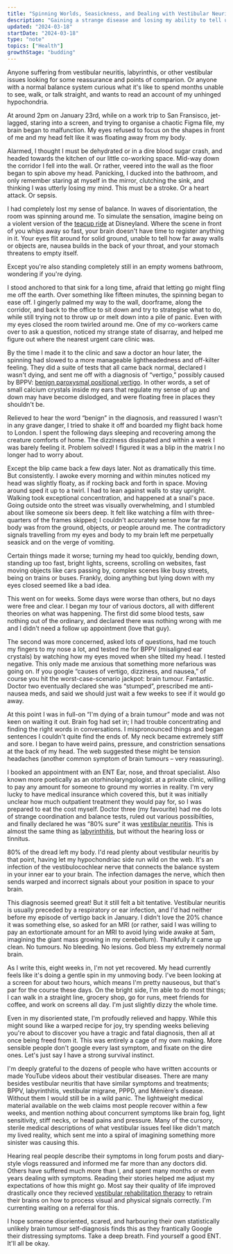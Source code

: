 ```yaml
---
title: "Spinning Worlds, Seasickness, and Dealing with Vestibular Neuritis"
description: "Gaining a strange disease and losing my ability to tell up from down and left from right"
updated: "2024-03-18"
startDate: "2024-03-18"
type: "note"
topics: ["Health"]
growthStage: "budding"
---
```


<AssumedAudience>

Anyone suffering from vestibular neuritis, labyrinthis, or other vestibular issues looking for some reassurance and points of comparion. Or anyone with a normal balance system curious what it's like to spend months unable to see, walk, or talk straight, and wants to read an account of my unhinged hypochondria.

</AssumedAudience>

<Spacer size="small" />

<IntroParagraph>

At around 2pm on January 23rd, while on a work trip to San Fransisco, jet-lagged, staring into a screen, and trying to organise a chaotic Figma file, my brain began to malfunction. My eyes refused to focus on the shapes in front of me and my head felt like it was floating away from my body.

</IntroParagraph>

Alarmed, I thought I must be dehydrated or in a dire blood sugar crash, and headed towards the kitchen of our little co-working space. Mid-way down the corridor I fell into the wall. Or rather, veered into the wall as the floor began to spin above my head. Panicking, I ducked into the bathroom, and only remember staring at myself in the mirror, clutching the sink, and thinking I was utterly losing my mind. This must be a stroke. Or a heart attack. Or sepsis.

I had completely lost my sense of balance. In waves of disorientation, the room was spinning around me. To simulate the sensation, imagine being on a violent version of the [teacup ride](https://youtu.be/tBw6JBK26fw?si=pAD0RMz3jEoVgRAc&t=10) at Disneyland. Where the scene in front of you whips away so fast, your brain doesn't have time to register anything in it. Your eyes flit around for solid ground, unable to tell how far away walls or objects are, nausea builds in the back of your throat, and your stomach threatens to empty itself.

Except you're also standing completely still in an empty womens bathroom, wondering if you're dying.

I stood anchored to that sink for a long time, afraid that letting go might fling me off the earth. Over something like fifteen minutes, the spinning began to ease off. I gingerly palmed my way to the wall, doorframe, along the corridor, and back to the office to sit down and try to strategise what to do, while still trying not to throw up or melt down into a pile of panic. Even with my eyes closed the room twirled around me. One of my co-workers came over to ask a question, noticed my strange state of disarray, and helped me figure out where the nearest urgent care clinic was.

By the time I made it to the clinic and saw a doctor an hour later, the spinning had slowed to a more manageable lightheadedness and off-kilter feeling. They did a suite of tests that all came back normal, declared I wasn't dying, and sent me off with a diagnosis of “vertigo,” possibly caused by BPPV: [benign paroxysmal positional vertigo](https://www.perplexity.ai/search/What-is-benign-M6aUTav6TteHw.HPpEKXfA). In other words, a set of small calcium crystals inside my ears that regulate my sense of up and down may have become dislodged, and were floating free in places they shouldn't be. 

Relieved to hear the word “benign” in the diagnosis, and reassured I wasn't in any grave danger, I tried to shake it off and boarded my flight back home to London. I spent the following days sleeping and recovering among the creature comforts of home. The dizziness dissipated and within a week I was barely feeling it. Problem solved! I figured it was a blip in the matrix I no longer had to worry about.

Except the blip came back a few days later. Not as dramatically this time. But consistently. I awoke every morning and within minutes noticed my head was slightly floaty, as if rocking back and forth in space. Moving around sped it up to a twirl. I had to lean against walls to stay upright. Walking took exceptional concentration, and happened at a snail's pace. Going outside onto the street was visually overwhelming, and I stumbled about like someone six beers deep. It felt like watching a film with three-quarters of the frames skipped; I couldn't accurately sense how far my body was from the ground, objects, or people around me. The contradictory signals travelling from my eyes and body to my brain left me perpetually seasick and on the verge of vomiting.

Certain things made it worse; turning my head too quickly, bending down, standing up too fast, bright lights, screens, scrolling on websites, fast moving objects like cars passing by, complex scenes like busy streets, being on trains or buses. Frankly, doing anything but lying down with my eyes closed seemed like a bad idea.

This went on for weeks. Some days were worse than others, but no days were free and clear. I began my tour of various doctors, all with different theories on what was happening. The first did some blood tests, saw nothing out of the ordinary, and declared there was nothing wrong with me and I didn't need a follow up appointment (love that guy).

The second was more concerned, asked lots of questions, had me touch my fingers to my nose a lot, and tested me for BPPV (misaligned ear crystals) by watching how my eyes moved when she tilted my head. I tested negative. This only made me anxious that something more nefarious was going on. If you google “causes of vertigo, dizziness, and nausea,” of course you hit the worst-case-scenario jackpot: brain tumour. Fantastic. Doctor two eventually declared she was “stumped”, prescribed me anti-nausea meds, and said we should just wait a few weeks to see if it would go away.

At this point I was in full-on “I'm dying of a brain tumour” mode and was not keen on waiting it out. Brain fog had set in; I had trouble concentrating and finding the right words in conversations. I mispronounced things and began sentences I couldn't quite find the ends of. My neck became extremely stiff and sore. I began to have weird pains, pressure, and constriction sensations at the back of my head. The web suggested these might be tension headaches (another common symptom of brain tumours – very reassuring).

I booked an appointment with an ENT <Footnote idName={1}>Ear, nose, and throat specialist. Also known more poetically as an otorhinolaryngologist.</Footnote> at a private clinic, willing to pay any amount for someone to ground my worries in reality. <Footnote idName={2}>I'm very lucky to have medical insurance which covered this, but it was initially unclear how much outpatient treatment they would pay for, so I was prepared to eat the cost myself.</Footnote> Doctor three (my favourite) had me do lots of strange coordination and balance tests, ruled out various possibilties, and finally declared he was “80% sure” it was [vestibular neuritis](https://www.perplexity.ai/search/What-is-vestibular-0UsDHNmCTCWMYBxXDQk5QA). <Footnote idName={3}>This is almost the same thing as [labyrinthitis](https://www.perplexity.ai/search/What-is-labyrinthitis-6jPvEn8sQcyXmkasflhN0g), but without the hearing loss or tinnitus.</Footnote>

80% of the dread left my body. I'd read plenty about vestibular neuritis by that point, having let my hypochondriac side run wild on the web. It's an infection of the  vestibulocochlear nerve that connects the balance system in your inner ear to your brain. The infection damages the nerve, which then sends warped and incorrect signals about your position in space to your brain.

<BasicImage src="/images/posts/spinning.webp" width="1100px" alt="A diagram of the vestibular nerve sending mixed signals to the brain" />

This diagnosis seemed great! But it still felt a bit tentative. Vestibular neuritis is usually preceded by a respiratory or ear infection, and I'd had neither before my episode of vertigo back in January. I didn't love the 20% chance it was something else, so asked for an MRI (or rather, said I was willing to pay an extortionate amount for an MRI to avoid lying wide awake at 5am, imagining the giant mass growing in my cerebellum). Thankfully it came up clean. No tumours. No bleeding. No lesions. God bless my extremely normal brain.

As I write this, eight weeks in, I'm not yet recovered. My head currently feels like it's doing a gentle spin in my unmoving body. I've been looking at a screen for about two hours, which means I'm pretty nauseous, but that's par for the course these days. On the bright side, I'm able to do most things; I can walk in a straight line, grocery shop, go for runs, meet friends for coffee, and work on screens all day. I'm just slightly dizzy the whole time.

Even in my disoriented state, I'm profoudly relieved and happy. While this might sound like a warped recipe for joy, try spending weeks believing you're about to discover you have a tragic and fatal diagnosis, then all at once being freed from it. This was entirely a cage of my own making. More sensible people don't google every last symptom, and fixate on the dire ones. Let's just say I have a strong survival instinct.

I'm deeply grateful to the dozens of people who have written accounts or made YouTube videos about their vestibular diseases. <Footnote idName={4}>There are many besides vestibular neuritis that have similar symptoms and treatments; BPPV, labyrinthitis, vestibular migrane, PPPD, and Ménière's disease.</Footnote> Without them I would still be in a wild panic. The lightweight medical material available on the web claims most people recover within a few weeks, and mention nothing about concurrent symptoms like brain fog, light sensitivity, stiff necks, or head pains and pressure. Many of the cursory, sterile medical descriptions of what vestibular issues feel like didn't match my lived reality, which sent me into a spiral of imagining something more sinister was causing this.

Hearing real people describe their symptoms in long forum posts and diary-style vlogs reassured and informed me far more than any doctors did. Others have suffered much more than I, and spent many months or even years dealing with symptoms. Reading their stories helped me adjust my expectations of how this might go. Most say their quality of life improved drastically once they recieved [vestibular rehabilitation therapy](https://www.perplexity.ai/search/What-is-vestibular-cxWg_Wp1QVK9pHZLP6310Q) to retrain their brains on how to process visual and physical signals correctly. I'm currenting waiting on a referral for this.

I hope someone disoriented, scared, and harbouring their own statistically unlikely brain tumour self-diagnosis finds this as they frantically Google their distressing symptoms. Take a deep breath. Find yourself a good ENT. It'll all be okay.
